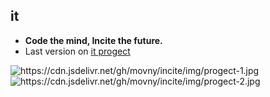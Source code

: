 ==it==
*'''Code the mind, Incite the future.'''
*Last version on [http://it.boke.run it progect]
[[Image:https://cdn.jsdelivr.net/gh/movny/incite/img/progect-1.jpg]]
[[Image:https://cdn.jsdelivr.net/gh/movny/incite/img/progect-2.jpg]]
